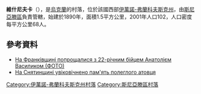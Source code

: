 {{coord|48|33|52|N|25|22|25|E|scale:30000|display=title}}

'''維什尼夫卡'''（{{lang-uk|Вишнівка}}），是[[烏克蘭|烏克蘭]]的村落，位於該國西部[[伊萬諾-弗蘭科夫斯克州|伊萬諾-弗蘭科夫斯克州]]，由[[斯尼亞滕區|斯尼亞滕區]]負責管轄，始建於1890年，面積1.5平方公里，2001年人口102，人口密度每平方公里68人。

==參考資料==
*[http://report.if.ua/lyudy/na-frankivshchyni-poproshchalysya-z-22-richnym-bijcem-anatoliyem-vasylykom-foto/ На Франківщині попрощалися з 22-річним бійцем Анатолієм Василиком (ФОТО)]
*[http://www.if.gov.ua/news/na-snyatinshini-uvikovichneno-pam-yat-poleglogo-atovcya На Снятинщині увіковічнено пам'ять полеглого атовця] {{Wayback|url=http://www.if.gov.ua/news/na-snyatinshini-uvikovichneno-pam-yat-poleglogo-atovcya |date=20160924040450 }}

{{DEFAULTSORT:Вишнівка}}
[[Category:伊萬諾-弗蘭科夫斯克州村落|Category:伊萬諾-弗蘭科夫斯克州村落]]
[[Category:斯尼亞滕區村落|Category:斯尼亞滕區村落]]


{{IvanoFrankivsk-geo-stub}}